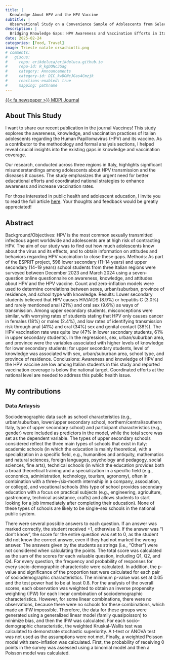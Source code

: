 ```yaml
---
title: |
  Knowledge About HPV and the HPV Vaccine
subtitle: |
  Observational Study on a Convenience Sample of Adolescents from Select Schools in Three Regions in Italy
description: |
  Bridging Knowledge Gaps: HPV Awareness and Vaccination Efforts in Italian Schools
date: 2025-02-24
categories: [Food, Travel]
image: Trieste natale orsachiotti.png
# comments:
#   giscus:
#     repo: erikdeluca/erikdeluca.github.io
#     repo-id: R_kgDONcJGag
#     category: Announcements
#     category-id: DIC_kwDONcJGas4Cmzjk
#     reactions-enabled: true
#     mapping: pathname
---
```


[{{< fa newspaper >}} MDPI Journal](https://www.mdpi.com/2076-393X/13/3/227#){.btn target="_blank"}

## About This Study

I want to share our recent publication in the journal Vaccines! This study explores the awareness, knowledge, and vaccination practices of Italian adolescents regarding the Human Papillomavirus (HPV) and its vaccine. As a contributor to the methodology and formal analysis sections, I helped reveal crucial insights into the existing gaps in knowledge and vaccination coverage.

Our research, conducted across three regions in Italy, highlights significant misunderstandings among adolescents about HPV transmission and the diseases it causes. The study emphasizes the urgent need for better educational efforts and coordinated national strategies to enhance awareness and increase vaccination rates.

For those interested in public health and adolescent education, I invite you to read the full article [here](https://www.mdpi.com/2076-393X/13/3/227). Your thoughts and feedback would be greatly appreciated!

## Abstract

Background/Objectives: HPV is the most common sexually transmitted infectious agent worldwide and adolescents are at high risk of contracting HPV. The aim of our study was to find out how much adolescents know about the virus and its effects, and to obtain information on attitudes and behaviors regarding HPV vaccination to close these gaps. Methods: As part of the ESPRIT project, 598 lower secondary (11–14 years) and upper secondary (14–19 years) school students from three Italian regions were surveyed between December 2023 and March 2024 using a seven-question online questionnaire on awareness, knowledge, and attitudes about HPV and the HPV vaccine. Count and zero-inflation models were used to determine correlations between sexes, urban/suburban, province of residence, and school type with knowledge. Results: Lower secondary students believed that HPV causes HIV/AIDS (8.9%) or hepatitis C (3.0%) and rarely mentioned anal (21%) and oral sex (9.6%) as ways of transmission. Among upper secondary students, misconceptions were similar, with worrying rates of students stating that HPV only causes cancer in females (18%) or males (2.4%), and low rates of identifying transmission risk through anal (41%) and oral (34%) sex and genital contact (38%). The HPV vaccination rate was quite low (47% in lower secondary students, 61% in upper secondary students). In the regressions, sex, urban/suburban area, and province were the variables associated with higher levels of knowledge for lower secondary students; for upper secondary students, level of knowledge was associated with sex, urban/suburban area, school type, and province of residence. Conclusions: Awareness and knowledge of HPV and the HPV vaccine are low among Italian students in this study and reported vaccination coverage is below the national target. Coordinated efforts at the national level are needed to address this public health issue.

## My contributions

### Data Anlaysis

Sociodemographic data such as school characteristics (e.g., urban/suburban, lower/upper secondary school, northern/central/southern Italy, type of upper secondary school) and participant characteristics (e.g., gender) were included as predictors in the model, while the total score was set as the dependent variable. The types of upper secondary schools considered reflect the three main types of schools that exist in Italy: academic schools (in which the education is mainly theoretical, with a specialization in a specific field, e.g., humanities and antiquity, mathematics and natural sciences, foreign languages, psychology and pedagogy, social sciences, fine arts), technical schools (in which the education provides both a broad theoretical training and a specialization in a specific field (e.g., economics, administration, technology, tourism, agronomy), often in combination with a three-/six-month internship in a company, association, or college), and vocational schools (this type of school provides secondary education with a focus on practical subjects (e.g., engineering, agriculture, gastronomy, technical assistance, crafts) and allows students to start looking for a job immediately after completing their education). None of these types of schools are likely to be single-sex schools in the national public system.

There were several possible answers to each question. If an answer was marked correctly, the student received +1, otherwise 0. If the answer was “I don’t know”, the score for the entire question was set to 0, as the student did not know the correct answer, even if they had not marked the wrong answer. The answers given by the students as strings (i.e., “Other”) were not considered when calculating the points. The total score was calculated as the sum of the scores for each valuable question, including Q1, Q2, and Q4. For every question, the frequency and probability of responses for every socio-demographic characteristic were calculated. In addition, the p-value and significance of the proportion test were calculated for each pair of sociodemographic characteristics. The minimum p-value was set at 0.05 and the test power had to be at least 0.8. For the analysis of the overall scores, each observation was weighted to obtain an inverse propensity weighting (IPW) for each linear combination of sociodemographic characteristics. However, for some linear combinations, there were no observations, because there were no schools for these combinations, which made an IPW impossible. Therefore, the data for these groups were generated using a generalized linear model (family quasipoisson) to minimize bias, and then the IPW was calculated. For each socio-demographic characteristic, the weighted Kruskal–Wallis test was calculated to demonstrate stochastic superiority. A t-test or ANOVA test was not used as the assumptions were not met. Finally, a weighted Poisson model with zero-inflation was calculated. First, the probability of receiving 0 points in the survey was assessed using a binomial model and then a Poisson model was calculated.
